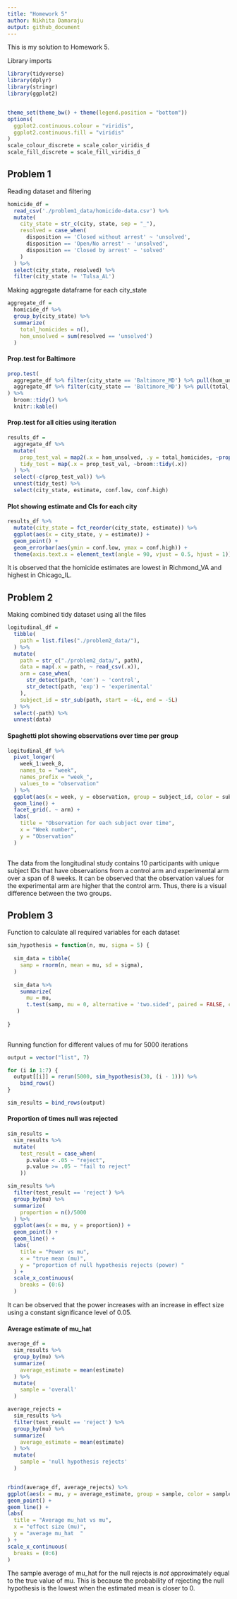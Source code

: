 ```yaml
---
title: "Homework 5"
author: Nikhita Damaraju
output: github_document
---
```


This is my solution to Homework 5.

Library imports 

```r
library(tidyverse)
library(dplyr)
library(stringr)
library(ggplot2)


theme_set(theme_bw() + theme(legend.position = "bottom"))
options(
  ggplot2.continuous.colour = "viridis",
  ggplot2.continuous.fill = "viridis"
)
scale_colour_discrete = scale_color_viridis_d
scale_fill_discrete = scale_fill_viridis_d
```

## Problem 1

Reading dataset and filtering

```r
homicide_df = 
  read_csv('./problem1_data/homicide-data.csv') %>%
  mutate(
    city_state = str_c(city, state, sep = "_"),
    resolved = case_when(
      disposition == 'Closed without arrest' ~ 'unsolved',
      disposition == 'Open/No arrest' ~ 'unsolved',
      disposition == 'Closed by arrest' ~ 'solved'
    )
  ) %>%
  select(city_state, resolved) %>%
  filter(city_state != 'Tulsa_AL')
```

Making aggregate dataframe for each city_state

```r
aggregate_df = 
  homicide_df %>%
  group_by(city_state) %>%
  summarize(
    total_homicides = n(),
    hom_unsolved = sum(resolved == 'unsolved')
  )
```

#### Prop.test for Baltimore

```r
prop.test(
  aggregate_df %>% filter(city_state == 'Baltimore_MD') %>% pull(hom_unsolved),
  aggregate_df %>% filter(city_state == 'Baltimore_MD') %>% pull(total_homicides)
) %>%
  broom::tidy() %>%
  knitr::kable()
```

#### Prop.test for all cities using iteration

```r
results_df =
  aggregate_df %>%
  mutate(
    prop_test_val = map2(.x = hom_unsolved, .y = total_homicides, ~prop.test(x = .x, n = .y)),
    tidy_test = map(.x = prop_test_val, ~broom::tidy(.x))
  ) %>%
  select(-c(prop_test_val)) %>%
  unnest(tidy_test) %>%
  select(city_state, estimate, conf.low, conf.high)
```

#### Plot showing estimate and CIs for each city 

```r
results_df %>%
  mutate(city_state = fct_reorder(city_state, estimate)) %>%
  ggplot(aes(x = city_state, y = estimate)) +
  geom_point() + 
  geom_errorbar(aes(ymin = conf.low, ymax = conf.high)) +
  theme(axis.text.x = element_text(angle = 90, vjust = 0.5, hjust = 1))
```

It is observed that the homicide estimates are lowest in Richmond_VA and highest in Chicago_IL.

## Problem 2

Making combined tidy dataset using all the files 

```r
logitudinal_df = 
  tibble(
    path = list.files("./problem2_data/"),
  ) %>%
  mutate(
    path = str_c("./problem2_data/", path),
    data = map(.x = path, ~ read_csv(.x)),
    arm = case_when(
      str_detect(path, 'con') ~ 'control',
      str_detect(path, 'exp') ~ 'experimental'
    ),
    subject_id = str_sub(path, start = -6L, end = -5L)
  ) %>%
  select(-path) %>%
  unnest(data) 
```

#### Spaghetti plot showing observations over time per group

```r
logitudinal_df %>%
  pivot_longer(
    week_1:week_8,
    names_to = "week",
    names_prefix = "week_",
    values_to = "observation"
  ) %>%
  ggplot(aes(x = week, y = observation, group = subject_id, color = subject_id)) +
  geom_line() +
  facet_grid(. ~ arm) + 
  labs(
    title = "Observation for each subject over time",
    x = "Week number",
    y = "Observation"
  )
  
```

The data from the longitudinal study contains 10 participants with unique subject IDs that have observations from a control arm and experimental arm over a span of 8 weeks. It can be observed that the observation values for the experimental arm are higher that the control arm. Thus, there is a visual difference between the two groups. 

## Problem 3

Function to calculate all required variables for each dataset

```r
sim_hypothesis = function(n, mu, sigma = 5) {
  
  sim_data = tibble(
    samp = rnorm(n, mean = mu, sd = sigma),
  )
  
  sim_data %>%
    summarize(
      mu = mu,
      t.test(samp, mu = 0, alternative = 'two.sided', paired = FALSE, conf.level = 0.95) %>% broom::tidy() %>% select(p.value, estimate)
   ) 
  
}
  
```

Running function for different values of mu for 5000 iterations

```r
output = vector("list", 7)

for (i in 1:7) {
  output[[i]] = rerun(5000, sim_hypothesis(30, (i - 1))) %>%
    bind_rows()
}

sim_results = bind_rows(output) 
```

#### Proportion of times null was rejected

```r
sim_results =
  sim_results %>%
  mutate(
    test_result = case_when(
      p.value < .05 ~ "reject",
      p.value >= .05 ~ "fail to reject"
    ))

sim_results %>%
  filter(test_result == 'reject') %>%
  group_by(mu) %>%
  summarize(
    proportion = n()/5000
  ) %>%
  ggplot(aes(x = mu, y = proportion)) +
  geom_point() +
  geom_line() +
  labs(
    title = "Power vs mu",
    x = "true mean (mu)",
    y = "proportion of null hypothesis rejects (power) "
  ) +
  scale_x_continuous(
    breaks = (0:6)
  )
```

It can be observed that the power increases with an increase in effect size using a constant significance level of 0.05.

#### Average estimate of mu_hat 

```r

average_df = 
  sim_results %>%
  group_by(mu) %>%
  summarize(
    average_estimate = mean(estimate)
  ) %>%
  mutate(
    sample = 'overall'
  )

average_rejects = 
  sim_results %>%
  filter(test_result == 'reject') %>%
  group_by(mu) %>%
  summarize(
    average_estimate = mean(estimate)
  ) %>%
  mutate(
    sample = 'null hypothesis rejects'
  )


rbind(average_df, average_rejects) %>%
ggplot(aes(x = mu, y = average_estimate, group = sample, color = sample)) +
geom_point() +
geom_line() +
labs(
  title = "Average mu_hat vs mu",
  x = "effect size (mu)",
  y = "average mu_hat  "
) +
scale_x_continuous(
  breaks = (0:6)
)
```

The sample average of mu_hat for the null rejects is *not* approximately equal to the true value of mu. This is because the probability of rejecting the null hypothesis is the lowest when the estimated mean is closer to 0. 